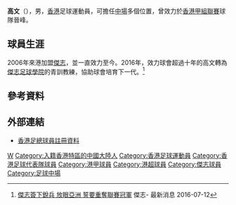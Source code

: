 {{Otheruses|other=名为高文的其他人物|高文}}
{{noteta|G1=足球}}
{{Football player infobox
| playername  = 高文
| fullname    = 高文
| image       = [[File:Gao_Wen.JPG|240 px]]
| height      = {{height|m=1.78}}
| nickname    = 
| birth_date  = {{birth date and age|1985|1|18}}
| birth_place = [[中國|中國]]
| position    = [[中場|中場]]
| clubnumber  = 
| years1 =  2006–2016
| clubs1 = [[傑志體育會|傑志]]
| caps1  = 86
| goals1 = 5
| years2 = 2016–2018
| clubs2 = [[大中足球會|大中]]
| caps2  = 30
| goals2 = 4
| nationalyears1 = 2008–2009
| nationalteam1  = [[香港足球代表隊|香港]]
| nationalcaps1  = 5 
| nationalgoals1 = 0
| pcupdate = 2012年10月16日
| ntupdate =
}}

'''高文'''（{{bd|1985年|1月18日|||G高}}），男，[[香港|香港]]足球運動員，可擔任[[中場|中場]]多個位置，曾效力於[[香港甲組聯賽|香港甲組聯賽]]球隊晉峰。

== 球員生涯 ==
2006年來港加盟[[傑志體育會|傑志]]，並一直效力至今。2016年，效力球會超過十年的高文轉為[[傑志足球學校|傑志足球學院]]的青訓教練，協助球會培育下一代。<ref>[http://www.kitchee.com/news.php?id=445 傑志簽下銳兵 放眼亞洲 誓要重奪聯賽冠軍] {{Wayback|url=http://www.kitchee.com/news.php?id=445 |date=20160827162503 }} 傑志- 最新消息 2016-07-12</ref> 

==參考資料==
{{Reflist}}

==外部連結==
* [http://www.hkfa.com/zh-hk/player_view.php?player_id=5428 香港足總球員註冊資料]

{{Authority control}}
{{DEFAULTSORT:Gao Wen}} 
[[Category:高姓|W]]
[[Category:入籍香港特區的中國大陸人|Category:入籍香港特區的中國大陸人]]
[[Category:香港足球運動員|Category:香港足球運動員]]
[[Category:香港足球代表隊球員|Category:香港足球代表隊球員]]
[[Category:港甲球員|Category:港甲球員]]
[[Category:港超球員|Category:港超球員]]
[[Category:傑志球員|Category:傑志球員]]
[[Category:足球中場|Category:足球中場]]